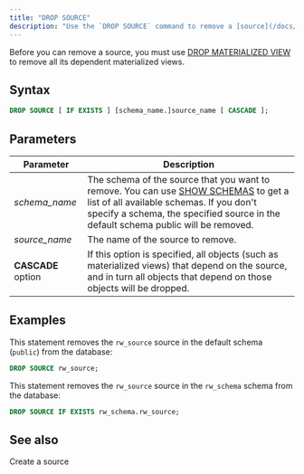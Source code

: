 ```yaml
---
title: "DROP SOURCE"
description: "Use the `DROP SOURCE` command to remove a [source](/docs/current/sql-create-source/) if you no longer need the data inflow from the source."
---
```


Before you can remove a source, you must use [DROP MATERIALIZED VIEW](/docs/current/sql-drop-mv/) to remove all its dependent materialized views.

## Syntax

```sql
DROP SOURCE [ IF EXISTS ] [schema_name.]source_name [ CASCADE ];
```

## Parameters[](#parameters "Direct link to Parameters")

| Parameter          | Description                                                                                                                                                                                                                                             |
| ------------------ | ------------------------------------------------------------------------------------------------------------------------------------------------------------------------------------------------------------------------------------------------------- |
| _schema\_name_     | The schema of the source that you want to remove. You can use [SHOW SCHEMAS](/docs/current/sql-show-schemas/) to get a list of all available schemas. If you don't specify a schema, the specified source in the default schema public will be removed. |
| _source\_name_     | The name of the source to remove.                                                                                                                                                                                                                       |
| **CASCADE** option | If this option is specified, all objects (such as materialized views) that depend on the source, and in turn all objects that depend on those objects will be dropped.                                                                                  |

## Examples

This statement removes the `rw_source` source in the default schema (`public`) from the database:

```sql
DROP SOURCE rw_source;
```

This statement removes the `rw_source` source in the `rw_schema` schema from the database:

```sql
DROP SOURCE IF EXISTS rw_schema.rw_source;
```

## See also

<CardGroup>
  <Card
    title="CREATE SOURCE"
    icon="circle-plus"
    icontype="solid"
    href="/docs/current/sql-create-source/"
  >
    Create a source
  </Card>
</CardGroup>
